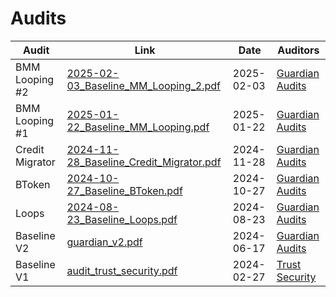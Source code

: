 # Audits
| Audit | Link | Date | Auditors |
| -------- | -------- | -------- | -------- |
| BMM Looping #2 | [2025-02-03_Baseline_MM_Looping_2.pdf](/assets/2025-02-03_Baseline_MM_Looping_2.pdf) | 2025-02-03 | [Guardian Audits](https://guardianaudits.com/) |
| BMM Looping #1 | [2025-01-22_Baseline_MM_Looping.pdf](/assets/2025-01-22_Baseline_MM_Looping.pdf) | 2025-01-22 | [Guardian Audits](https://guardianaudits.com/) |
| Credit Migrator | [2024-11-28_Baseline_Credit_Migrator.pdf](/assets/2024-11-28_Baseline_Credit_Migrator.pdf) | 2024-11-28 | [Guardian Audits](https://guardianaudits.com/) |
| BToken | [2024-10-27_Baseline_BToken.pdf](/assets/2024-10-27_Baseline_BToken.pdf) | 2024-10-27 | [Guardian Audits](https://guardianaudits.com/) |
| Loops | [2024-08-23_Baseline_Loops.pdf](/assets/2024-08-23_Baseline_Loops.pdf) | 2024-08-23 | [Guardian Audits](https://guardianaudits.com/) |
| Baseline V2 | [guardian_v2.pdf](/assets/guardian_v2.pdf) | 2024-06-17 | [Guardian Audits](https://guardianaudits.com/) |
| Baseline V1 | [audit_trust_security.pdf](/assets/audit_trust_security.pdf) | 2024-02-27 | [Trust Security](https://www.trust-security.xyz/) |

